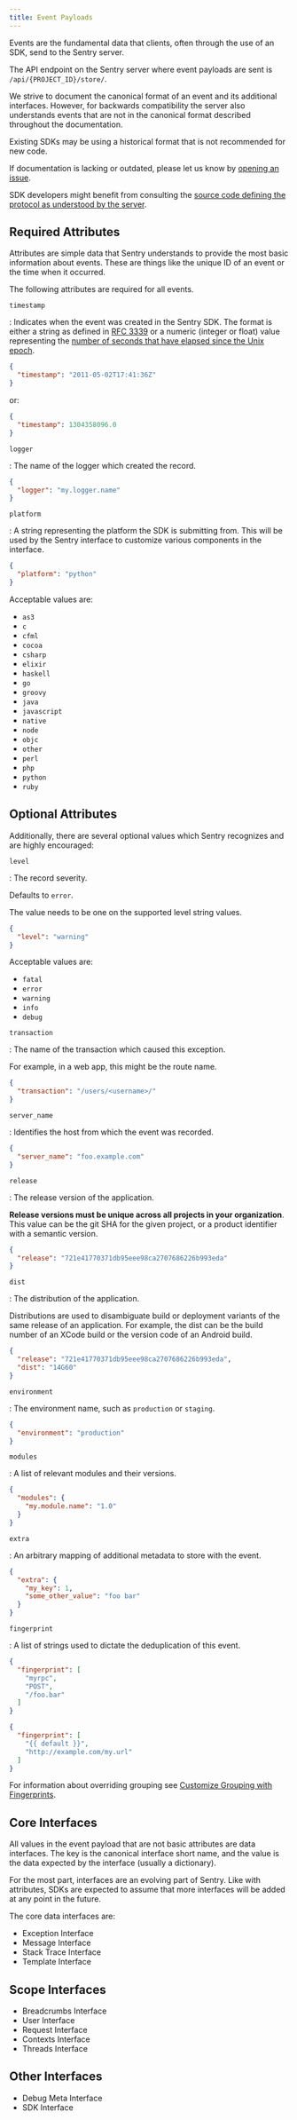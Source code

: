 ```yaml
---
title: Event Payloads
---
```


Events are the fundamental data that clients, often through the use of an SDK, send
to the Sentry server.

The API endpoint on the Sentry server where event payloads are sent is
`/api/{PROJECT_ID}/store/`.

<Alert title="Note on backwards compatibility" level="info">
We strive to document the canonical format of an event and its additional
interfaces. However, for backwards compatibility the server also
understands events that are not in the canonical format described throughout the
documentation.

Existing SDKs may be using a historical format that is not recommended for new
code.
</Alert>

<Alert title="Found a problem?" level="warning">

If documentation is lacking or outdated, please let us know by [opening an issue](https://github.com/getsentry/develop/issues/new).

SDK developers might benefit from consulting the [source code defining the protocol as understood by the server](https://github.com/getsentry/relay/tree/master/relay-general/src/protocol).
</Alert>

## Required Attributes

Attributes are simple data that Sentry understands to provide the most basic
information about events. These are things like the unique ID of an event or the
time when it occurred.

The following attributes are required for all events.


`timestamp`

: Indicates when the event was created in the Sentry SDK. The format is either a
  string as defined in [RFC 3339](https://tools.ietf.org/html/rfc3339) or a
  numeric (integer or float) value representing the [number of seconds that have
  elapsed since the Unix epoch](https://en.wikipedia.org/wiki/Unix_time).

  ```json
  {
    "timestamp": "2011-05-02T17:41:36Z"
  }
  ```

or: 

  ```json
  {
    "timestamp": 1304358096.0
  }
  ```

`logger`

: The name of the logger which created the record.

  ```json
  {
    "logger": "my.logger.name"
  }
  ```

`platform`

: A string representing the platform the SDK is submitting from. This will be
  used by the Sentry interface to customize various components in the interface.

  ```json
  {
    "platform": "python"
  }
  ```

  Acceptable values are:

  -   `as3`
  -   `c`
  -   `cfml`
  -   `cocoa`
  -   `csharp`
  -   `elixir`
  -   `haskell`
  -   `go`
  -   `groovy`
  -   `java`
  -   `javascript`
  -   `native`
  -   `node`
  -   `objc`
  -   `other`
  -   `perl`
  -   `php`
  -   `python`
  -   `ruby`

## Optional Attributes

Additionally, there are several optional values which Sentry recognizes and are
highly encouraged:

`level`

: The record severity.

  Defaults to `error`.

  The value needs to be one on the supported level string values.

  ```json
  {
    "level": "warning"
  }
  ```

  Acceptable values are:

  -   `fatal`
  -   `error`
  -   `warning`
  -   `info`
  -   `debug`

`transaction`

: The name of the transaction which caused this exception.

  For example, in a web app, this might be the route name.

  ```json
  {
    "transaction": "/users/<username>/"
  }
  ```

`server_name`

: Identifies the host from which the event was recorded.

  ```json
  {
    "server_name": "foo.example.com"
  }
  ```

`release`

: The release version of the application.

  **Release versions must be unique across all projects in your organization**.
  This value can be the git SHA for the given project, or a product identifier
  with a semantic version.

  ```json
  {
    "release": "721e41770371db95eee98ca2707686226b993eda"
  }
  ```

`dist`

: The distribution of the application.

  Distributions are used to disambiguate build or deployment variants of the
  same release of an application. For example, the dist can be the build number
  of an XCode build or the version code of an Android build.

  ```json
  {
    "release": "721e41770371db95eee98ca2707686226b993eda",
    "dist": "14G60"
  }
  ```


`environment`

: The environment name, such as `production` or `staging`.

  ```json
  {
    "environment": "production"
  }
  ```

`modules`

: A list of relevant modules and their versions.

  ```json
  {
    "modules": {
      "my.module.name": "1.0"
    }
  }
  ```

`extra`

: An arbitrary mapping of additional metadata to store with the event.

  ```json
  {
    "extra": {
      "my_key": 1,
      "some_other_value": "foo bar"
    }
  }
  ```

`fingerprint`

: A list of strings used to dictate the deduplication of this event.

  ```json
  {
    "fingerprint": [
      "myrpc",
      "POST",
      "/foo.bar"
    ]
  }
  ```

  ```json
  {
    "fingerprint": [
      "{{ default }}",
      "http://example.com/my.url"
    ]
  }
  ```

For information about overriding grouping see [Customize Grouping with
Fingerprints](https://docs.sentry.io/data-management/event-grouping/).

## Core Interfaces

All values in the event payload that are not basic attributes are data
interfaces. The key is the canonical interface short name, and the value is the
data expected by the interface (usually a dictionary).

For the most part, interfaces are an evolving part of Sentry. Like with
attributes, SDKs are expected to assume that more interfaces will be added at
any point in the future.

The core data interfaces are:

 - <Link to="/sdk/event-payloads/exception">Exception Interface</Link>
 - <Link to="/sdk/event-payloads/message">Message Interface</Link>
 - <Link to="/sdk/event-payloads/stacktrace">Stack Trace Interface</Link>
 - <Link to="/sdk/event-payloads/template">Template Interface</Link>


## Scope Interfaces

 - <Link to="/sdk/event-payloads/breadcrumbs">Breadcrumbs Interface</Link>
 - <Link to="/sdk/event-payloads/user">User Interface</Link>
 - <Link to="/sdk/event-payloads/request">Request Interface</Link>
 - <Link to="/sdk/event-payloads/contexts">Contexts Interface</Link>
 - <Link to="/sdk/event-payloads/threads">Threads Interface</Link>

## Other Interfaces

 - <Link to="/sdk/event-payloads/debugmeta">Debug Meta Interface</Link>
 - <Link to="/sdk/event-payloads/sdk">SDK Interface</Link>
